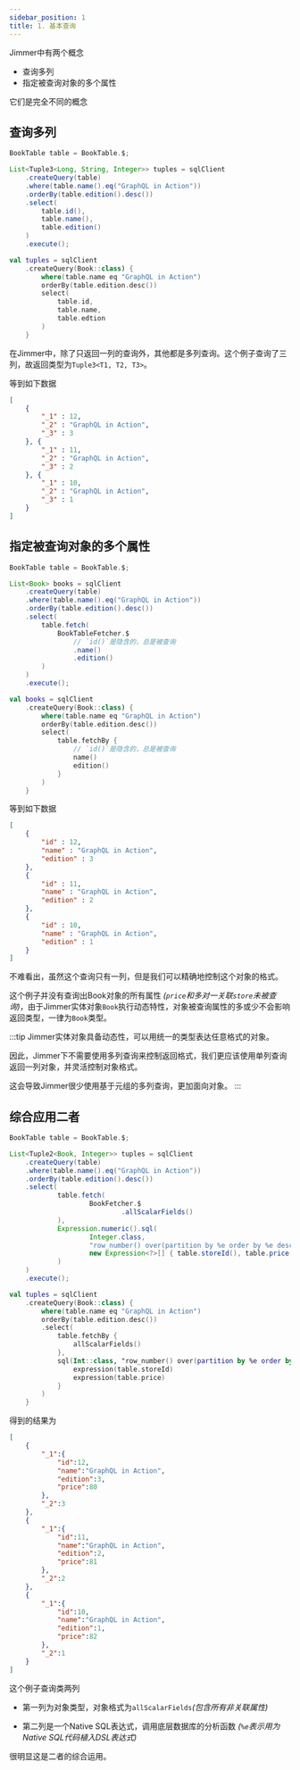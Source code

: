 ```yaml
---
sidebar_position: 1
title: 1. 基本查询
---
```



Jimmer中有两个概念

-   查询多列
-   指定被查询对象的多个属性

它们是完全不同的概念

## 查询多列

<Tabs groupId="language">
<TabItem value="java" label="Java">

```java
BookTable table = BookTable.$;

List<Tuple3<Long, String, Integer>> tuples = sqlClient
    .createQuery(table)
    .where(table.name().eq("GraphQL in Action"))
    .orderBy(table.edition().desc())
    .select(
        table.id(),
        table.name(),
        table.edition()
    )
    .execute();
```

</TabItem>
<TabItem value="kotlin" label="Kotlin">

```kotlin
val tuples = sqlClient
    .createQuery(Book::class) {
        where(table.name eq "GraphQL in Action")
        orderBy(table.edition.desc())
        select(
            table.id,
            table.name,
            table.edtion
        )
    }
```

</TabItem>
</Tabs>

在Jimmer中，除了只返回一列的查询外，其他都是多列查询。这个例子查询了三列，故返回类型为`Tuple3<T1, T2, T3>`。

等到如下数据

```json
[
    {
        "_1" : 12,
        "_2" : "GraphQL in Action",
        "_3" : 3
    }, {
        "_1" : 11,
        "_2" : "GraphQL in Action",
        "_3" : 2
    }, {
        "_1" : 10,
        "_2" : "GraphQL in Action",
        "_3" : 1
    }
]
```

## 指定被查询对象的多个属性

<Tabs groupId="language">
<TabItem value="java" label="Java">

```java
BookTable table = BookTable.$;

List<Book> books = sqlClient
    .createQuery(table)
    .where(table.name().eq("GraphQL in Action"))
    .orderBy(table.edition().desc())
    .select(
        table.fetch(
            BookTableFetcher.$
                // `id()`是隐含的，总是被查询
                .name()
                .edition()
        )
    )
    .execute();
```

</TabItem>
<TabItem value="kotlin" label="Kotlin">

```kotlin
val books = sqlClient
    .createQuery(Book::class) {
        where(table.name eq "GraphQL in Action")
        orderBy(table.edition.desc())
        select(
            table.fetchBy {
                // `id()`是隐含的，总是被查询
                name()
                edition()
            }
        )
    }
```

</TabItem>
</Tabs>

等到如下数据

```json
[
    {
        "id" : 12,
        "name" : "GraphQL in Action",
        "edition" : 3
    }, 
    {
        "id" : 11,
        "name" : "GraphQL in Action",
        "edition" : 2
    }, 
    {
        "id" : 10,
        "name" : "GraphQL in Action",
        "edition" : 1
    } 
]
```

不难看出，虽然这个查询只有一列，但是我们可以精确地控制这个对象的格式。

这个例子并没有查询出Book对象的所有属性 *(`price`和多对一关联`store`未被查询)*，由于Jimmer实体对象`Book`执行动态特性，对象被查询属性的多或少不会影响返回类型，一律为`Book`类型。

:::tip
Jimmer实体对象具备动态性，可以用统一的类型表达任意格式的对象。

因此，Jimmer下不需要使用多列查询来控制返回格式，我们更应该使用单列查询返回一列对象，并灵活控制对象格式。

这会导致Jimmer很少使用基于元组的多列查询，更加面向对象。
:::

## 综合应用二者

<Tabs groupId="language">
<TabItem value="java" label="Java">

```java
BookTable table = BookTable.$;

List<Tuple2<Book, Integer>> tuples = sqlClient
    .createQuery(table)
    .where(table.name().eq("GraphQL in Action"))
    .orderBy(table.edition().desc())
    .select(
            table.fetch(
                    BookFetcher.$
                            .allScalarFields()
            ),
            Expression.numeric().sql(
                    Integer.class,
                    "row_number() over(partition by %e order by %e desc)",
                    new Expression<?>[] { table.storeId(), table.price() }
            )
    )
    .execute();
```

</TabItem>
<TabItem value="kotlin" label="Kotlin">

```kotlin
val tuples = sqlClient
    .createQuery(Book::class) {
        where(table.name eq "GraphQL in Action")
        orderBy(table.edition.desc())
        .select(
            table.fetchBy {
                allScalarFields()
            },
            sql(Int::class, "row_number() over(partition by %e order by %e desc)") {
                expression(table.storeId)
                expression(table.price)
            }
        )
    }
```

</TabItem>
</Tabs>

得到的结果为

```json
[
    {
        "_1":{
            "id":12,
            "name":"GraphQL in Action",
            "edition":3,
            "price":80
        },
        "_2":3
    },
    {
        "_1":{
            "id":11,
            "name":"GraphQL in Action",
            "edition":2,
            "price":81
        },
        "_2":2
    },
    {
        "_1":{
            "id":10,
            "name":"GraphQL in Action",
            "edition":1,
            "price":82
        },
        "_2":1
    }
]
```

这个例子查询类两列

-   第一列为对象类型，对象格式为`allScalarFields`*(包含所有非关联属性)*

-   第二列是一个Native SQL表达式，调用底层数据库的分析函数 *(`%e`表示用为Native SQL代码植入DSL表达式)*

很明显这是二者的综合运用。